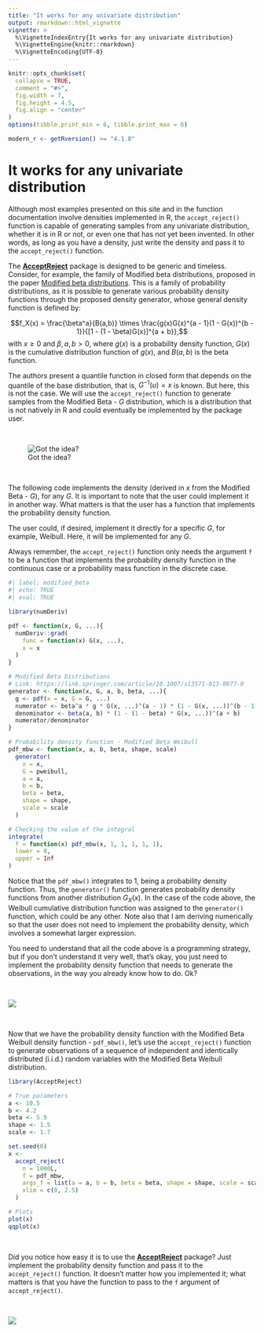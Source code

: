 ```yaml
---
title: "It works for any univariate distribution"
output: rmarkdown::html_vignette
vignette: >
  %\VignetteIndexEntry{It works for any univariate distribution}
  %\VignetteEngine{knitr::rmarkdown}
  %\VignetteEncoding{UTF-8}
---
```


```r
knitr::opts_chunk$set(
  collapse = TRUE,
  comment = "#>",
  fig.width = 7,
  fig.height = 4.5,
  fig.align = "center"
)
options(tibble.print_min = 6, tibble.print_max = 6)

modern_r <- getRversion() >= "4.1.0"
```


# It works for any univariate distribution

Although most examples presented on this site and in the function documentation involve densities implemented in R, the `accept_reject()` function is capable of generating samples from any univariate distribution, whether it is in R or not, or even one that has not yet been invented. In other words, as long as you have a density, just write the density and pass it to the `accept_reject()` function.

The [**AcceptReject**](https://CRAN.R-project.org/package=AcceptReject) package is designed to be generic and timeless. Consider, for example, the family of Modified beta distributions, proposed in the paper [Modified beta distributions](https://link.springer.com/article/10.1007/s13571-013-0077-0). This is a family of probability distributions, as it is possible to generate various probability density functions through the proposed density generator, whose general density function is defined by:

$$f_X(x) = \frac{\beta^a}{B(a,b)} \times \frac{g(x)G(x)^{a - 1}(1 - G(x))^{b - 1}}{[1 - (1 - \beta)G(x)]^{a + b}},$$ with $x \geq 0$ and $\beta, a, b > 0$, where $g(x)$ is a probability density function, $G(x)$ is the cumulative distribution function of $g(x)$, and $B(a,b)$ is the beta function.

The authors present a quantile function in closed form that depends on the quantile of the base distribution, that is, $G^{-1}(u) = x$ is known. But here, this is not the case. We will use the `accept_reject()` function to generate samples from the Modified Beta - $G$ distribution, which is a distribution that is not natively in R and could eventually be implemented by the package user.

<br>

![Got the idea?](ok.gif)

<br>

The following code implements the density (derived in $x$ from the Modified Beta - $G$), for any $G$. It is important to note that the user could implement it in another way. What matters is that the user has a function that implements the probability density function.

The user could, if desired, implement it directly for a specific $G$, for example, Weibull. Here, it will be implemented for any $G$.

Always remember, the `accept_reject()` function only needs the argument `f` to be a function that implements the probability density function in the continuous case or a probability mass function in the discrete case.

```r
#| label: modified_beta
#| echo: TRUE
#| eval: TRUE

library(numDeriv)

pdf <- function(x, G, ...){
  numDeriv::grad(
    func = function(x) G(x, ...),
    x = x
  )
}

# Modified Beta Distributions
# Link: https://link.springer.com/article/10.1007/s13571-013-0077-0
generator <- function(x, G, a, b, beta, ...){
  g <- pdf(x = x, G = G, ...)
  numerator <- beta^a * g * G(x, ...)^(a - 1) * (1 - G(x, ...))^(b - 1)
  denominator <- beta(a, b) * (1 - (1 - beta) * G(x, ...))^(a + b)
  numerator/denominator
}

# Probability density function - Modified Beta Weibull
pdf_mbw <- function(x, a, b, beta, shape, scale)
  generator(
    x = x,
    G = pweibull,
    a = a,
    b = b,
    beta = beta,
    shape = shape,
    scale = scale
  )

# Checking the value of the integral
integrate(
  f = function(x) pdf_mbw(x, 1, 1, 1, 1, 1),
  lower = 0,
  upper = Inf
)
```

Notice that the `pdf_mbw()` integrates to 1, being a probability density function. Thus, the `generator()` function generates probability density functions from another distribution $G_X(x)$. In the case of the code above, the Weibull cumulative distribution function was assigned to the `generator()` function, which could be any other. Note also that I am deriving numerically so that the user does not need to implement the probability density, which involves a somewhat larger expression.

You need to understand that all the code above is a programming strategy, but if you don't understand it very well, that's okay, you just need to implement the probability density function that needs to generate the observations, in the way you already know how to do. Ok?

<br>

![](attention.gif)

<br>

Now that we have the probability density function with the Modified Beta Weibull density function - `pdf_mbw()`, let's use the `accept_reject()` function to generate observations of a sequence of independent and identically distributed (i.i.d.) random variables with the Modified Beta Weibull distribution.

```r
library(AcceptReject)

# True parameters
a <- 10.5
b <- 4.2
beta <- 5.9
shape <- 1.5
scale <- 1.7

set.seed(0)
x <- 
  accept_reject(
    n = 1000L,
    f = pdf_mbw,
    args_f = list(a = a, b = b, beta = beta, shape = shape, scale = scale),
    xlim = c(0, 2.5)
  )

# Plots
plot(x)
qqplot(x)
```

<br>

Did you notice how easy it is to use the [**AcceptReject**](https://CRAN.R-project.org/package=AcceptReject) package? Just implement the probability density function and pass it to the `accept_reject()` function. It doesn't matter how you implemented it; what matters is that you have the function to pass to the `f` argument of `accept_reject()`.

<br>

![](wow.gif)

